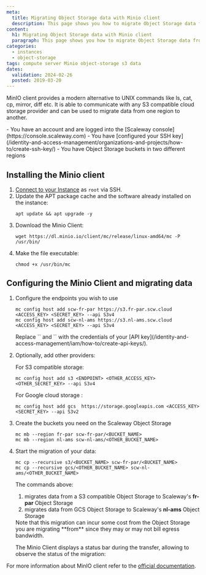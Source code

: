```yaml
---
meta:
  title: Migrating Object Storage data with Minio client
  description: This page shows you how to migrate Object Storage data from one region to another with Minio client
content:
  h1: Migrating Object Storage data with Minio client
  paragraph: This page shows you how to migrate Object Storage data from one region to another with Minio client
categories:
  - instances
  - object-storage
tags: compute server Minio object-storage s3 data
dates:
  validation: 2024-02-26
  posted: 2019-03-20
---
```


MinIO client provides a modern alternative to UNIX commands like ls, cat, cp, mirror, diff etc. It is able to communicate with any S3 compatible cloud storage provider and can be used to migrate data from one region to another.

<Macro id="requirements" >

<Message type="requirement">
  - You have an account and are logged into the [Scaleway console](https://console.scaleway.com)
  - You have [configured your SSH key](/identity-and-access-management/organizations-and-projects/how-to/create-ssh-key/)
  - You have Object Storage buckets in two different regions
</Message>

## Installing the Minio client

1. [Connect to your Instance](/compute/instances/how-to/connect-to-instance/) as `root` via SSH.
2. Update the APT package cache and the software already installed on the instance:
    ```
    apt update && apt upgrade -y
    ```
3. Download the Minio Client:
    ```
    wget https://dl.minio.io/client/mc/release/linux-amd64/mc -P /usr/bin/
    ```
4. Make the file executable:
    ```
    chmod +x /usr/bin/mc
    ```

## Configuring the Minio Client and migrating data

1. Configure the endpoints you wish to use
    ```
    mc config host add scw-fr-par https://s3.fr-par.scw.cloud <ACCESS_KEY> <SECRET_KEY> --api S3v4
    mc config host add scw-nl-ams https://s3.nl-ams.scw.cloud <ACCESS_KEY> <SECRET_KEY> --api S3v4
    ```

    <Message type="note">
      Replace `<ACCESS_KEY>` and `<SECRET_KEY>` with the credentials of your [API key](/identity-and-access-management/iam/how-to/create-api-keys/).
    </Message>
2. Optionally, add other providers:

    For S3 compatible storage:
      ```
      mc config host add s3 <ENDPOINT> <OTHER_ACCESS_KEY> <OTHER_SECRET_KEY> --api S3v4
      ```

    For Google cloud storage :
      ```
      mc config host add gcs  https://storage.googleapis.com <ACCESS_KEY> <SECRET_KEY> --api S3v2
      ```
3. Create the buckets you need on the Scaleway Object Storage
    ```
    mc mb --region fr-par scw-fr-par/<BUCKET_NAME>
    mc mb --region nl-ams scw-nl-ams/<OTHER_BUCKET_NAME>
    ```
4. Start the migration of your data:
    ```
    mc cp --recursive s3/<BUCKET_NAME> scw-fr-par/<BUCKET_NAME>
    mc cp --recursive gcs/<OTHER_BUCKET_NAME> scw-nl-ams/<OTHER_BUCKET_NAME>
    ```

    The commands above:
      1.  migrates data from a S3 compatible Object Storage to Scaleway's **fr-par** Object Storage
      2.  migrates data from GCS Object Storage to Scaleway's **nl-ams** Object Storage

    <Message type="important">
      Note that this migration can incur some cost from the Object Storage you are migrating **from** since they may or may not bill egress bandwidth.
    </Message>

    The Minio Client displays a status bar during the transfer, allowing to observe the status of the migration:

    <Lightbox src="scaleway-mc.webp" alt="" />

For more information about MinIO client refer to the [official documentation](https://docs.minio.io/docs/minio-client-quickstart-guide.html).